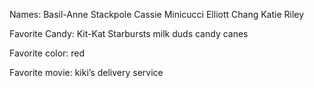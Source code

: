 Names:
Basil-Anne Stackpole
Cassie Minicucci
Elliott Chang
Katie Riley

Favorite Candy:
Kit-Kat
Starbursts
milk duds
candy canes

Favorite color: red

Favorite movie: kiki's delivery service